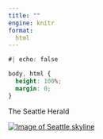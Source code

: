 ```yaml
---
title: ""
engine: knitr
format: 
  html
---
```


```css
#| echo: false

body, html {
  height: 100%;
  margin: 0;
}
```

<link href="https://fonts.googleapis.com/css2?family=Norican&display=swap" rel="stylesheet">

<div class = "bg-txt">The Seattle Herald</div>

<div class = "bg-img">
  <a href = "blog.html">
    <img id = "home" src="images/seattle.jpeg" alt = "Image of Seattle skyline">
  </a>
</div>

